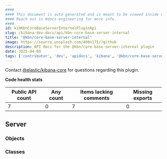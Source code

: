 ```yaml
---
####
#### This document is auto-generated and is meant to be viewed inside our experimental, new docs system.
#### Reach out in #docs-engineering for more info.
####
id: kibKbnCoreBaseServerInternalPluginApi
slug: /kibana-dev-docs/api/kbn-core-base-server-internal
title: "@kbn/core-base-server-internal"
image: https://source.unsplash.com/400x175/?github
description: API docs for the @kbn/core-base-server-internal plugin
date: 2025-04-09
tags: ['contributor', 'dev', 'apidocs', 'kibana', '@kbn/core-base-server-internal']
---
```




Contact [@elastic/kibana-core](https://github.com/orgs/elastic/teams/kibana-core) for questions regarding this plugin.

**Code health stats**

| Public API count  | Any count | Items lacking comments | Missing exports |
|-------------------|-----------|------------------------|-----------------|
| 7 | 0 | 7 | 0 |

## Server

### Objects
<DocDefinitionList data={kbnCoreBaseServerInternalObj.server.objects}/>

### Classes
<DocDefinitionList data={kbnCoreBaseServerInternalObj.server.classes}/>

